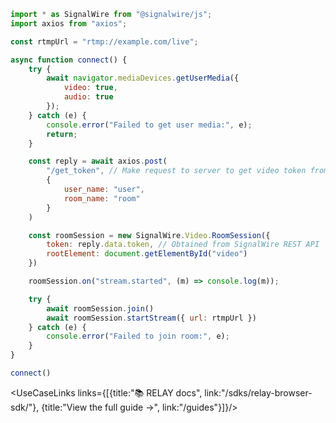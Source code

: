 ```js
import * as SignalWire from "@signalwire/js";
import axios from "axios";

const rtmpUrl = "rtmp://example.com/live";

async function connect() {
    try {
        await navigator.mediaDevices.getUserMedia({ 
            video: true,
            audio: true
        });
    } catch (e) {
        console.error("Failed to get user media:", e);
        return;
    }

    const reply = await axios.post(
        "/get_token", // Make request to server to get video token from SignalWire Rest API
        {
            user_name: "user",
            room_name: "room"
        }
    )

    const roomSession = new SignalWire.Video.RoomSession({
        token: reply.data.token, // Obtained from SignalWire REST API
        rootElement: document.getElementById("video")
    })

    roomSession.on("stream.started", (m) => console.log(m));

    try {
        await roomSession.join()
        await roomSession.startStream({ url: rtmpUrl })
    } catch (e) {
        console.error("Failed to join room:", e);
    }
}

connect()
```


<UseCaseLinks links={[{title:"📚 RELAY docs", link:"/sdks/relay-browser-sdk/"}, {title:"View the full guide →", link:"/guides"}]}/>